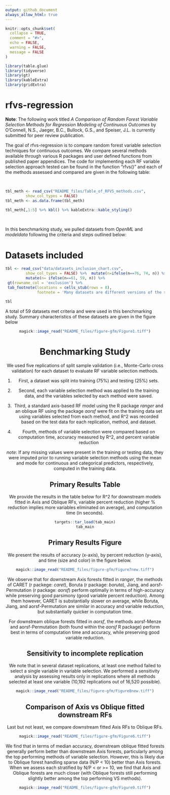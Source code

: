 ```yaml
---
output: github_document
always_allow_html: true
---
```


<!-- README.md is generated from README.Rmd. Please edit that file -->

```r
knitr::opts_chunk$set(
  collapse = TRUE,
  comment = "#>",
  echo = FALSE,
  warning = FALSE,
  message = FALSE
)

library(table.glue)
library(tidyverse)
library(gt)
library(kableExtra)
library(gridExtra)

```

# rfvs-regression

**Note**: The following work titled *A Comparison of Random Forest Variable Selection Methods for Regression Modeling of Continuous Outcomes* by O'Connell, N.S., Jaeger, B.C., Bullock, G.S., and Speiser, J.L. is currently submitted for peer review publication. 


<!-- badges: start -->
<!-- badges: end -->

The goal of rfvs-regression is to compare random forest variable selection techniques for continuous outcomes. We compare several methods available through various R packages and user defined functions from published paper appendices. The code for implementing each RF variable selection approach tested can be found in the function "rfvs()" and each of the methods assessed and compared are given in the following table:

<br/>

```r
tbl_meth <- read_csv("README_files/Table_of_RFVS_methods.csv", 
         show_col_types = FALSE)
tbl_meth <- as.data.frame(tbl_meth)

tbl_meth[,1:5] %>% kbl() %>% kableExtra::kable_styling()
```

<br/>

In this benchmarking study, we pulled datasets from *OpenML* and *modeldata* following the criteria and steps outlined below: 

# Datasets included

```r

tbl <- read_csv("data/datasets_inclusion_chart.csv", 
         show_col_types = FALSE) %>%  mutate(n=ifelse(n==76, 74, n)) %>% 
         mutate(n= ifelse(n==61, 59, n)) %>%
 gt(rowname_col = 'exclusion') %>% 
 tab_footnote(locations = cells_stub(rows = 8), 
              footnote = 'Many datasets are different versions of the same data')

tbl 

```


A total of 59 datasets met criteria and were used in this benchmarking study. Summary characteristics of these datasets are given in the figure below 

<center>
```r
magick::image_read("README_files/figure-gfm/Figure1.tiff")
```


# Benchmarking Study 

We used five replications of split sample validation (i.e., Monte-Carlo cross validation) for each dataset to evaluate RF variable selection methods.

1. First, a dataset was split into training (75%) and testing (25%) sets.

1. Second, each variable selection method was applied to the training data, and the variables selected by each method were saved. 

1. Third, a standard axis-based RF model using the R package *ranger* and an oblique RF using the package *aorsf* were fit on the training data set using variables selected from each method, and R^2 was recorded based on the test data for each replication, method, and dataset. 

1. Fourth, methods of variable selection were compared based on computation time, accuracy measured by R^2, and percent variable reduction

*note*: If any missing values were present in the training or testing data, they were imputed prior to running variable selection methods using the mean and mode for continuous and categorical predictors, respectively, computed in the training data. 


## Primary Results Table

We provide the results in the table below for R^2 for downstream models fitted in Axis and Oblique RFs, variable percent reduction (higher % reduction implies more variables eliminated on average), and computation time (in seconds). 

```r
targets::tar_load(tab_main)
tab_main
```

## Primary Results Figure

We present the results of accuracy (x-axis), by percent reduction (y-axis), and time (size and color) in the figure below.  

```r
magick::image_read("README_files/figure-gfm/Figure7new.tiff")
```

We observe that for downstream Axis forests fitted in *ranger*, the methods of CARET (r packege: *caret*), Boruta (r package: *boruta*), Jiang, and aorsf-Permutation (r package: *aorsf*) perform optimally in terms of high-accuracy while preserving good parsimony (good variable percent reduction). Among them however, CARET is substantially slower on average, while Boruta, Jiang, and aorsf-Permutation are similar in accuracy and variable reduction, but substantially quicker in computation time.  

For downstream oblique forests fitted in *aorsf*, the methods aorsf-Menze and aorsf-Permutation (both found within the *aorsf* R package) perform best in terms of computation time and accuracy, while preserving good variable reduction. 

## Sensitivity to incomplete replication

We note that in several dataset replications, at least one method failed to select a single variable in variable selection. We performed a sensitivity analysis by assessing results only in replications where all methods selected at least one variable (10,192 replications out of 16,520 possible). 

```r
magick::image_read("README_files/figure-gfm/Figure8new.tiff")
```

## Comparison of Axis vs Oblique fitted downstream RFs

Last but not least, we compare downstream fitted Axis RFs to Oblique RFs. 

```r
magick::image_read("README_files/figure-gfm/Figure6.tiff")
```

We find that in terms of median accuracy, downstream oblique fitted forests generally perform better than downstream Axis forests, particularly among the top performing methods of variable selection. However, this is likely due to Oblique forest handling sparse data (N/P < 10) better than Axis forests. When we assess each stratified by N/P < or >= 10, we find that Axis and Oblique forests are much closer (with Oblique forests still performing slightly better among the top performing VS methods). 

```r
magick::image_read("README_files/figure-gfm/Figure9.tiff")
```
